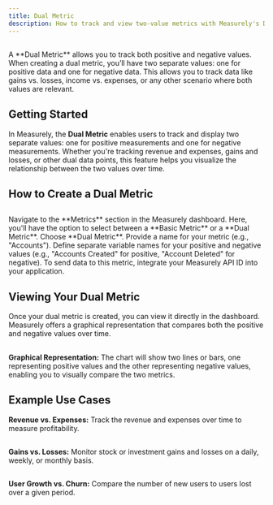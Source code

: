```yaml
---
title: Dual Metric
description: How to track and view two-value metrics with Measurely's Dual Metric feature, allowing the tracking of positive and negative values.
---
```


##

<Note title='Quick definition' type='note'>
  A **Dual Metric** allows you to track both positive and negative values. When
  creating a dual metric, you’ll have two separate values: one for positive data
  and one for negative data. This allows you to track data like gains vs.
  losses, income vs. expenses, or any other scenario where both values are
  relevant.
</Note>

## Getting Started

In Measurely, the **Dual Metric** enables users to track and display two separate values: one for positive measurements and one for negative measurements. Whether you're tracking revenue and expenses, gains and losses, or other dual data points, this feature helps you visualize the relationship between the two values over time.

## How to Create a Dual Metric

##

<Stepper>
  <StepperItem title='Step 1: Access the Metrics Page'>
    Navigate to the **Metrics** section in the Measurely dashboard.
  </StepperItem>
  <StepperItem title='Step 2: Click Create Metric'>
    Here, you'll have the option to select between a **Basic Metric** or a
    **Dual Metric**. Choose **Dual Metric**.
  </StepperItem>
  <StepperItem title='Step 3: Enter Metric Details'>
    Provide a name for your metric (e.g., "Accounts").
  </StepperItem>
  <StepperItem title='Step 4: Define Variable Names (optional)'>
    Define separate variable names for your positive and negative values (e.g.,
    "Accounts Created" for positive, "Account Deleted" for negative).
  </StepperItem>
  <StepperItem title='Step 5: API ID Integration'>
    To send data to this metric, integrate your Measurely API ID into your
    application.
  </StepperItem>
</Stepper>

## Viewing Your Dual Metric

Once your dual metric is created, you can view it directly in the dashboard. Measurely offers a graphical representation that compares both the positive and negative values over time.

##

**Graphical Representation:** The chart will show two lines or bars, one representing positive values and the other representing negative values, enabling you to visually compare the two metrics.

## Example Use Cases

**Revenue vs. Expenses:** Track the revenue and expenses over time to measure profitability.

##

**Gains vs. Losses:** Monitor stock or investment gains and losses on a daily, weekly, or monthly basis.

##

**User Growth vs. Churn:** Compare the number of new users to users lost over a given period.
